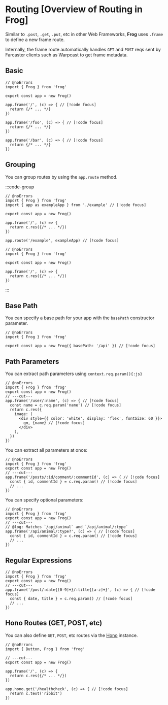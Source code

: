 # Routing [Overview of Routing in Frog]

Similar to `.post`, `.get`, `.put`, etc in other Web Frameworks, **Frog** uses `.frame` to define a new frame route.

Internally, the frame route automatically handles `GET` and `POST` reqs sent by Farcaster clients such as Warpcast to
get frame metadata.

## Basic

```tsx twoslash
// @noErrors
import { Frog } from 'frog'
 
export const app = new Frog()

app.frame('/', (c) => { // [!code focus]
  return {/* ... */}
})

app.frame('/foo', (c) => { // [!code focus]
  return {/* ... */}
})

app.frame('/bar', (c) => { // [!code focus]
  return {/* ... */}
})
```

## Grouping

You can group routes by using the `app.route` method.

:::code-group

```tsx twoslash [src/index.tsx]
// @noErrors
import { Frog } from 'frog'
import { app as exampleApp } from './example' // [!code focus]
 
export const app = new Frog()

app.frame('/', (c) => {
  return c.res({/* ... */})
})

app.route('/example', exampleApp) // [!code focus]
```

```tsx twoslash [src/example.tsx] filename="./example.tsx"
// @noErrors
import { Frog } from 'frog'
 
export const app = new Frog()

app.frame('/', (c) => {
  return c.res({/* ... */})
})
```

:::

## Base Path

You can specify a base path for your app with the `basePath` constructor parameter.

```tsx twoslash [src/index.tsx]
// @noErrors
import { Frog } from 'frog'
 
export const app = new Frog({ basePath: '/api' }) // [!code focus]
```

## Path Parameters

You can extract path parameters using `context.req.param(){:js}`

```tsx twoslash
// @noErrors
import { Frog } from 'frog'
export const app = new Frog()
// ---cut---
app.frame('/user/:name', (c) => { // [!code focus]
  const name = c.req.param('name') // [!code focus]
  return c.res({
    image: (
      <div style={{ color: 'white', display: 'flex', fontSize: 60 }}>
        gm, {name} // [!code focus]
      </div>
    ),
  })
})
```

You can extract all parameters at once:

```tsx twoslash
// @noErrors
import { Frog } from 'frog'
export const app = new Frog()
// ---cut---
app.frame('/posts/:id/comment/:commentId', (c) => { // [!code focus]
  const { id, commentId } = c.req.param() // [!code focus]
  // ...
})
```

You can specify optional parameters:

```tsx twoslash
// @noErrors
import { Frog } from 'frog'
export const app = new Frog()
// ---cut---
// @log: Matches `/api/animal` and `/api/animal/:type`
app.frame('/api/animal/:type?', (c) => { // [!code focus]
  const { id, commentId } = c.req.param() // [!code focus]
  // ...
})
```

## Regular Expressions

```tsx twoslash
// @noErrors
import { Frog } from 'frog'
export const app = new Frog()
// ---cut---
app.frame('/post/:date{[0-9]+}/:title{[a-z]+}', (c) => { // [!code focus]
  const { date, title } = c.req.param() // [!code focus]
  // ...
})
```

## Hono Routes (GET, POST, etc)

You can also define `GET`, `POST`, etc routes via the [Hono](https://hono.dev) instance.

```tsx twoslash
// @noErrors
import { Button, Frog } from 'frog'
 
// ---cut---
export const app = new Frog()

app.frame('/', (c) => {
  return c.res({/* ... */})
})

app.hono.get('/healthcheck', (c) => { // [!code focus]
  return c.text('ribbit')
})
```
